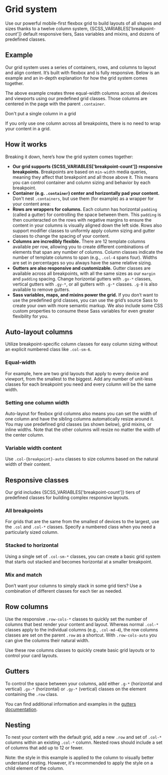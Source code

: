

<Meta of={GridStories} />

# Grid system

<PackageTag meta={meta}/>

<div className="lead">
  Use our powerful mobile-first flexbox grid to build layouts of all shapes and sizes thanks to a
  twelve column system, {SCSS_VARIABLES['breakpoint-count']} default responsive tiers, Sass
  variables and mixins, and dozens of predefined classes.
</div>

## Example

Our grid system uses a series of containers, rows, and columns to layout and align content. It’s built with flexbox and is fully responsive. Below is an example and an in-depth explanation for how the grid system comes together.

<Canvas sourceState="shown" of={GridStories.Basis} />

The above example creates three equal-width columns across all devices and viewports using our predefined grid classes. Those columns are centered in the page with the parent `.container`.

<post-banner type="warning">
  <p slot="heading">Don't put a single column in a grid</p>

  If you only use one column across all breakpoints, there is no need to wrap your content in a
  grid.
</post-banner>

<Canvas of={GridStories.SingleColumnOnly} />

## How it works

Breaking it down, here’s how the grid system comes together:

- **Our grid supports <span>{SCSS_VARIABLES['breakpoint-count']}</span> responsive breakpoints.** Breakpoints are based on `min-width` media queries, meaning they affect that breakpoint and all those above it. This means you can control container and column sizing and behavior by each breakpoint.
- **Container (e.g. `.container`) center and horizontally pad your content.**<br/>
  Don't nest `.containers`, but use them (for example) as a wrapper for your content area:
  <Source language="html" dark code={SampleContainer}></Source>
- **Rows are wrappers for columns.** Each column has horizontal `padding` (called a gutter) for controlling the space between them. This `padding` is then counteracted on the rows with negative margins to ensure the content in your columns is visually aligned down the left side. Rows also support modifier classes to uniformly apply column sizing and gutter classes to change the spacing of your content.
- **Columns are incredibly flexible.** There are 12 template columns available per row, allowing you to create different combinations of elements that span any number of columns. Column classes indicate the number of template columns to span (e.g., `.col-4` spans four). Widths are set in percentages so you always have the same relative sizing.
- **Gutters are also responsive and customizable.** Gutter classes are available across all breakpoints, with all the same sizes as our `margin` and `padding` spacing. Change horizontal gutters with `.gx-*` classes, vertical gutters with `.gy-*`, or all gutters with `.g-*` classes. `.g-0` is also available to remove gutters.
- **Sass variables, maps, and mixins power the grid.** If you don’t want to use the predefined grid classes, you can use the grid’s source Sass to create your own with more semantic markup. We also include some CSS custom properties to consume these Sass variables for even greater flexibility for you.

## Auto-layout columns

Utilize breakpoint-specific column classes for easy column sizing without an explicit numbered class like `.col-sm-6`.

### Equal-width

For example, here are two grid layouts that apply to every device and viewport, from the smallest to the biggest. Add any number of unit-less classes for each breakpoint you need and every column will be the same width.

<Canvas of={GridStories.EqualWidth} />

### Setting one column width

Auto-layout for flexbox grid columns also means you can set the width of one column and have the sibling columns automatically resize around it. You may use predefined grid classes (as shown below), grid mixins, or inline widths. Note that the other columns will resize no matter the width of the center column.

<Canvas of={GridStories.SettingOneColumnWidth} />

### Variable width content

Use `.col-{breakpoint}-auto` classes to size columns based on the natural width of their content.

<Canvas of={GridStories.VariableWidthContent} />

## Responsive classes

Our grid includes <span>{SCSS_VARIABLES['breakpoint-count']}</span> tiers of predefined classes for building complex responsive layouts.

### All breakpoints

For grids that are the same from the smallest of devices to the largest, use the `.col` and `.col-*` classes. Specify a numbered class when you need a particularly sized column.

<Canvas of={GridStories.AllBreakpoints} />

### Stacked to horizontal

Using a single set of `.col-sm-*` classes, you can create a basic grid system that starts out stacked and becomes horizontal at a smaller breakpoint.

<Canvas of={GridStories.StackedToHorizontal} />

### Mix and match

Don’t want your columns to simply stack in some grid tiers? Use a combination of different classes for each tier as needed.

<Canvas of={GridStories.MixAndMatch} />

## Row columns

Use the responsive `.row-cols-*` classes to quickly set the number of columns that best render your content
and layout. Whereas normal `.col-*` classes apply to the individual columns (e.g., `.col-md-4`), the
row columns classes are set on the parent `.row` as a shortcut. With `.row-cols-auto` you can give the
columns their natural width.

Use these row columns classes to quickly create basic grid layouts or to control your card layouts.

<Canvas of={GridStories.RowColumns} />

## Gutters

To control the space between your columns, add either `.g-*` (horizontal and vertical) `.gx-*` (horizontal) or `.gy-*` (vertical) classes on the element containing the `.row` class.

<Canvas of={GridStories.Gutters} />

<post-banner class="my-24">
  You can find additional information and examples in the <a href="/?path=/docs/64b63483-79fa-4e9f-9441-f7d6b2eabae2--docs">gutters documentation</a>.
</post-banner>

## Nesting

To nest your content with the default grid, add a new `.row` and set of `.col-*` columns within an existing `.col-*` column. Nested rows should include a set of columns that add up to 12 or fewer.

Note: the style in this example is applied to the column to visually better understand nesting. However, it's recommended to apply the style on a child element of the column.

<Canvas of={GridStories.Nested} />
